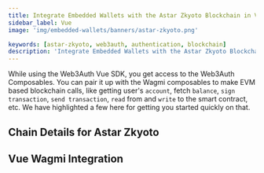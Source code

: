 ```yaml
---
title: Integrate Embedded Wallets with the Astar Zkyoto Blockchain in Vue
sidebar_label: Vue
image: 'img/embedded-wallets/banners/astar-zkyoto.png'

keywords: [astar-zkyoto, web3auth, authentication, blockchain]
description: 'Integrate Embedded Wallets with the Astar Zkyoto Blockchain in Vue | Embedded Wallets'
---
```



While using the Web3Auth Vue SDK, you get access to the Web3Auth Composables. You can pair it up with the Wagmi composables to make EVM based blockchain calls, like getting user's `account`, fetch `balance`, `sign transaction`, `send transaction`, `read` from and `write` to the smart contract, etc. We have highlighted a few here for getting you started quickly on that.

## Chain Details for Astar Zkyoto

<ChainDetailsAstarZkyoto />

## Vue Wagmi Integration

<VueWagmiIntegration />
